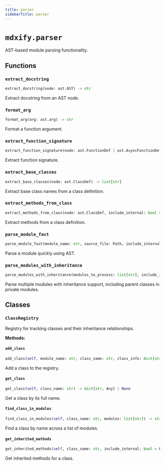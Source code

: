 ```yaml
---
title: parser
sidebarTitle: parser
---
```


# `mdxify.parser`


AST-based module parsing functionality.

## Functions

### `extract_docstring` <sup><a href="https://github.com/zzstoatzz/mdxify/blob/main/src/mdxify/parser.py#L12" target="_blank"><Icon icon="github" style="width: 14px; height: 14px;" /></a></sup>

```python
extract_docstring(node: ast.AST) -> str
```


Extract docstring from an AST node.


### `format_arg` <sup><a href="https://github.com/zzstoatzz/mdxify/blob/main/src/mdxify/parser.py#L29" target="_blank"><Icon icon="github" style="width: 14px; height: 14px;" /></a></sup>

```python
format_arg(arg: ast.arg) -> str
```


Format a function argument.


### `extract_function_signature` <sup><a href="https://github.com/zzstoatzz/mdxify/blob/main/src/mdxify/parser.py#L37" target="_blank"><Icon icon="github" style="width: 14px; height: 14px;" /></a></sup>

```python
extract_function_signature(node: ast.FunctionDef | ast.AsyncFunctionDef) -> str
```


Extract function signature.


### `extract_base_classes` <sup><a href="https://github.com/zzstoatzz/mdxify/blob/main/src/mdxify/parser.py#L68" target="_blank"><Icon icon="github" style="width: 14px; height: 14px;" /></a></sup>

```python
extract_base_classes(node: ast.ClassDef) -> list[str]
```


Extract base class names from a class definition.


### `extract_methods_from_class` <sup><a href="https://github.com/zzstoatzz/mdxify/blob/main/src/mdxify/parser.py#L87" target="_blank"><Icon icon="github" style="width: 14px; height: 14px;" /></a></sup>

```python
extract_methods_from_class(node: ast.ClassDef, include_internal: bool = False) -> list[dict[str, Any]]
```


Extract methods from a class definition.


### `parse_module_fast` <sup><a href="https://github.com/zzstoatzz/mdxify/blob/main/src/mdxify/parser.py#L167" target="_blank"><Icon icon="github" style="width: 14px; height: 14px;" /></a></sup>

```python
parse_module_fast(module_name: str, source_file: Path, include_internal: bool = False, class_registry: ClassRegistry | None = None) -> dict[str, Any]
```


Parse a module quickly using AST.


### `parse_modules_with_inheritance` <sup><a href="https://github.com/zzstoatzz/mdxify/blob/main/src/mdxify/parser.py#L224" target="_blank"><Icon icon="github" style="width: 14px; height: 14px;" /></a></sup>

```python
parse_modules_with_inheritance(modules_to_process: list[str], include_internal: bool = False) -> dict[str, dict[str, Any]]
```


Parse multiple modules with inheritance support, including parent classes in private modules.


## Classes

### `ClassRegistry` <sup><a href="https://github.com/zzstoatzz/mdxify/blob/main/src/mdxify/parser.py#L103" target="_blank"><Icon icon="github" style="width: 14px; height: 14px;" /></a></sup>


Registry for tracking classes and their inheritance relationships.


**Methods:**

#### `add_class` <sup><a href="https://github.com/zzstoatzz/mdxify/blob/main/src/mdxify/parser.py#L111" target="_blank"><Icon icon="github" style="width: 14px; height: 14px;" /></a></sup>

```python
add_class(self, module_name: str, class_name: str, class_info: dict[str, Any], source_file: Optional[str] = None)
```

Add a class to the registry.


#### `get_class` <sup><a href="https://github.com/zzstoatzz/mdxify/blob/main/src/mdxify/parser.py#L121" target="_blank"><Icon icon="github" style="width: 14px; height: 14px;" /></a></sup>

```python
get_class(self, class_name: str) -> dict[str, Any] | None
```

Get a class by its full name.


#### `find_class_in_modules` <sup><a href="https://github.com/zzstoatzz/mdxify/blob/main/src/mdxify/parser.py#L125" target="_blank"><Icon icon="github" style="width: 14px; height: 14px;" /></a></sup>

```python
find_class_in_modules(self, class_name: str, modules: list[str]) -> str | None
```

Find a class by name across a list of modules.


#### `get_inherited_methods` <sup><a href="https://github.com/zzstoatzz/mdxify/blob/main/src/mdxify/parser.py#L133" target="_blank"><Icon icon="github" style="width: 14px; height: 14px;" /></a></sup>

```python
get_inherited_methods(self, class_name: str, include_internal: bool = False) -> list[dict[str, Any]]
```

Get inherited methods for a class.

